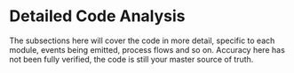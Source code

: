 # Detailed Code Analysis

The subsections here will cover the code in more detail, specific to each module, events being emitted, process flows and so on. Accuracy here has not been fully verified, the code is still your master source of truth.
